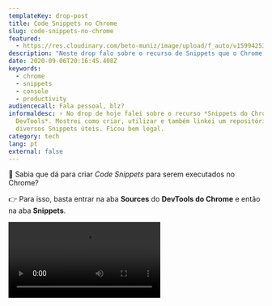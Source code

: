 ```yaml
---
templateKey: drop-post
title: Code Snippets no Chrome
slug: code-snippets-no-chrome
featured:
  - https://res.cloudinary.com/beto-muniz/image/upload/f_auto/v1599425326/Titulo_axuixj.jpg
description: "Neste drop falo sobre o recurso de Snippets que o Chrome oferece. "
date: 2020-09-06T20:16:45.408Z
keywords:
  - chrome
  - snippets
  - console
  - productivity
audiencecall: Fala pessoal, blz?
informaldesc: ⚡️ No drop de hoje falei sobre o recurso *Snippets do Chrome
  DevTools*. Mostrei como criar, utilizar e também linkei um repositório com
  diversos Snippets úteis. Ficou bem legal.
category: tech
lang: pt
external: false
---
```


<Drop>

💬 Sabia que dá para criar *Code Snippets* para serem executados no Chrome?

👉 Para isso, basta entrar na aba **Sources** do **DevTools do Chrome** e então na aba **Snippets**.

<Video src="https://res.cloudinary.com/beto-muniz/video/upload/v1599424911/Kapture_2020-09-06_at_17.25.22_gb4x95.mp4" />

😋 No exemplo, para executar da aba **Console**, eu aperto no teclado as teclas `COMMAND (CTRL no Windows) + SHIFT + P` dentro do DevTools e digito `!` no prompt que aparece e então escrevo `cl`.

🤯 Se quiser uma lista de snippets úteis, existe [esse repositório](https://github.com/bahmutov/code-snippets).

🕴 Sensacional, né?

</Drop>